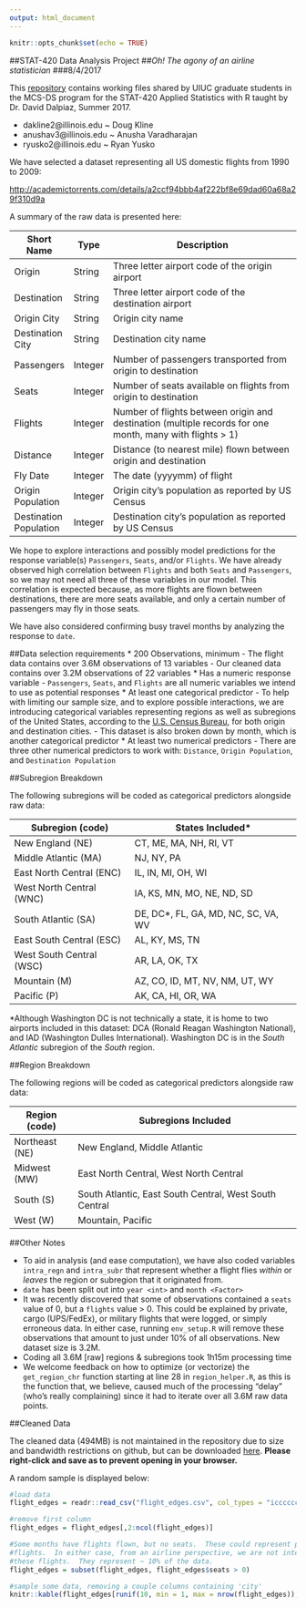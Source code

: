 ```yaml
---
output: html_document
---
```


```r
knitr::opts_chunk$set(echo = TRUE)
```

##STAT-420 Data Analysis Project
##*Oh! The agony of an airline statistician*
###8/4/2017

This [repository](https://github.com/ryusko2/stat420-analysis) contains working files shared by UIUC graduate students in the MCS-DS program for the STAT-420 Applied Statistics with R taught by Dr. David Dalpiaz, Summer 2017.

* dakline2@illinois.edu ~ Doug Kline
* anushav3@illinois.edu ~ Anusha Varadharajan
* ryusko2@illinois.edu  ~ Ryan Yusko

We have selected a dataset representing all US domestic flights from 1990 to 2009:

[http://academictorrents.com/details/a2ccf94bbb4af222bf8e69dad60a68a29f310d9a](http://academictorrents.com/details/a2ccf94bbb4af222bf8e69dad60a68a29f310d9a)

A summary of the raw data is presented here:
  
| Short Name             | Type    | Description                                                                                              |
|------------------------|---------|----------------------------------------------------------------------------------------------------------|
| Origin                 | String  | Three letter airport code of the origin airport                                                          |
| Destination            | String  | Three letter airport code of the destination airport                                                     |
| Origin City            | String  | Origin city name                                                                                         |
| Destination City       | String  | Destination city name                                                                                    |
| Passengers             | Integer | Number of passengers transported from origin to destination                                              |
| Seats                  | Integer | Number of seats available on flights from origin to destination                                          |
| Flights                | Integer | Number of flights between origin and destination (multiple records for one month, many with flights > 1) |
| Distance               | Integer | Distance (to nearest mile) flown between origin and destination                                          |
| Fly Date               | Integer | The date (yyyymm) of flight                                                                              |
| Origin Population      | Integer | Origin city's population as reported by US Census                                                        |
| Destination Population | Integer | Destination city's population as reported by US Census                                                   |

We hope to explore interactions and possibly model predictions for the response variable(s) `Passengers`, `Seats`, and/or `Flights`.  We have already observed high correlation between `Flights` and both `Seats` and `Passengers`, so we may not need all three of these variables in our model.  This correlation is expected because, as more flights are flown between destinations, there are more seats available, and only a certain number of passengers may fly in those seats.

We have also considered confirming busy travel months by analyzing the response to `date`. 

##Data selection requirements
* 200 Observations, minimum
    - The flight data contains over 3.6M observations of 13 variables
    - Our cleaned data contains over 3.2M observations of 22 variables
* Has a numeric response variable
    - `Passengers`, `Seats`, and `Flights` are all numeric variables we intend to use as potential responses
* At least one categorical predictor
    - To help with limiting our sample size, and to explore possible interactions, we are introducing categorical variables representing regions as well as subregions of the United States, according to the [U.S. Census Bureau](https://www2.census.gov/geo/pdfs/maps-data/maps/reference/us_regdiv.pdf), for both origin and destination cities.
    - This dataset is also broken down by month, which is another categorical predictor
* At least two numerical predictors
    - There are three other numerical predictors to work with: `Distance`, `Origin Population`, and `Destination Population`
    
##Subregion Breakdown

The following subregions will be coded as categorical predictors alongside raw data:

| Subregion (code)         | States Included*                    |
|--------------------------|-------------------------------------|
| New England (NE)         | CT, ME, MA, NH, RI, VT              |
| Middle Atlantic (MA)     | NJ, NY, PA                          |
| East North Central (ENC) | IL, IN, MI, OH, WI                  |
| West North Central (WNC) | IA, KS, MN, MO, NE, ND, SD          |
| South Atlantic (SA)      | DE, DC*, FL, GA, MD, NC, SC, VA, WV |
| East South Central (ESC) | AL, KY, MS, TN                      |
| West South Central (WSC) | AR, LA, OK, TX                      |
| Mountain (M)             | AZ, CO, ID, MT, NV, NM, UT, WY      |
| Pacific (P)              | AK, CA, HI, OR, WA                  |

\*Although Washington DC is not technically a state, it is home to two airports included in this dataset: DCA (Ronald Reagan Washington National), and IAD (Washington Dulles International).  Washington DC is in the *South Atlantic* subregion of the *South* region.

##Region Breakdown

The following regions will be coded as categorical predictors alongside raw data:

| Region (code)  | Subregions Included                                    |
|----------------|--------------------------------------------------------|
| Northeast (NE) | New England, Middle Atlantic                           |
| Midwest (MW)   | East North Central, West North Central                 |
| South (S)      | South Atlantic, East South Central, West South Central |
| West (W)       | Mountain, Pacific                                      |

##Other Notes

* To aid in analysis (and ease computation), we have also coded variables `intra_regn` and `intra_subr` that represent whether a flight flies *within* or *leaves* the region or subregion that it originated from.
* `date` has been split out into `year <int>` and `month <Factor>`
* It was recently discovered that some of observations contained a `seats` value of 0, but a `flights` value > 0.  This could be explained by private, cargo (UPS/FedEx), or military flights that were logged, or simply erroneous data.  In either case, running `env_setup.R` will remove these observations that amount to just under 10% of all observations.  New dataset size is 3.2M.
* Coding all 3.6M [raw] regions & subregions took 1h15m processing time
* We welcome feedback on how to optimize (or vectorize) the `get_region_chr` function starting at line 28 in `region_helper.R`, as this is the function that, we believe, caused much of the processing "delay" (who's really complaining) since it had to iterate over all 3.6M raw data points.

##Cleaned Data

The cleaned data (494MB) is not maintained in the repository due to size and bandwidth restrictions on github, but can be downloaded [here](https://http://ryusko2.web.engr.illinois.edu/files/flight_edges.csv).  **Please right-click and save as to prevent opening in your browser.**

A random sample is displayed below:

```r
#load data
flight_edges = readr::read_csv("flight_edges.csv", col_types = "icccccccccclliiiiiiicii")

#remove first column
flight_edges = flight_edges[,2:ncol(flight_edges)]

#Some months have flights flown, but no seats.  These could represent private or military
#flights.  In either case, from an airline perspective, we are not interested in
#these flights.  They represent ~ 10% of the data.  
flight_edges = subset(flight_edges, flight_edges$seats > 0)

#sample some data, removing a couple columns containing 'city'
knitr::kable(flight_edges[runif(10, min = 1, max = nrow(flight_edges)),-c(3,7)])
```
